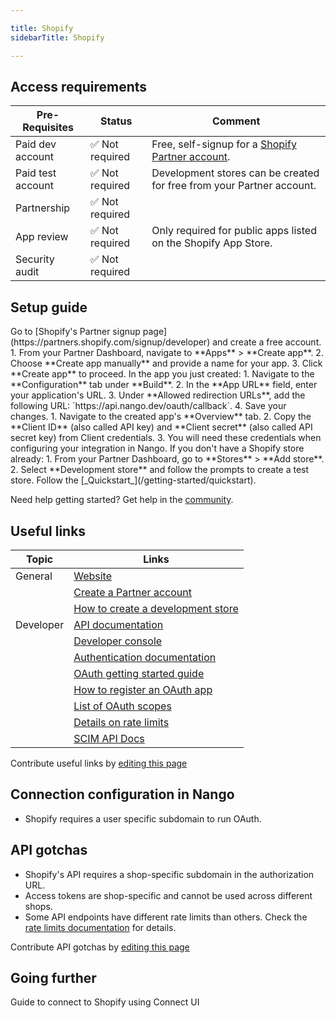 ```yaml
---

title: Shopify
sidebarTitle: Shopify

---
```



<Overview />
<PreBuiltTooling />
<PreBuiltUseCases />

## Access requirements
| Pre-Requisites | Status | Comment|
| - | - | - |
| Paid dev account | ✅ Not required | Free, self-signup for a [Shopify Partner account](https://partners.shopify.com/signup/developer). |
| Paid test account | ✅ Not required | Development stores can be created for free from your Partner account. |
| Partnership | ✅ Not required | |
| App review | ✅ Not required | Only required for public apps listed on the Shopify App Store. |
| Security audit | ✅ Not required | |


## Setup guide

<Steps>
  <Step title="Create a Shopify Partner account">
    Go to [Shopify's Partner signup page](https://partners.shopify.com/signup/developer) and create a free account.
  </Step>
  <Step title="Create a new app in your Partner account">
    1. From your Partner Dashboard, navigate to **Apps** > **Create app**.
    2. Choose **Create app manually** and provide a name for your app.
    3. Click **Create app** to proceed.
  </Step>
  <Step title="Configure OAuth settings">
    In the app you just created:
    1. Navigate to the **Configuration** tab under **Build**.
    2. In the **App URL** field, enter your application's URL.
    3. Under **Allowed redirection URLs**, add the following URL: `https://api.nango.dev/oauth/callback`.
    4. Save your changes.
  </Step>
  <Step title="Obtain API credentials">
    1. Navigate to the created app's **Overview** tab.
    2. Copy the **Client ID** (also called API key) and **Client secret** (also called API secret key) from Client credentials.
    3. You will need these credentials when configuring your integration in Nango.
  </Step>
  <Step title="Create a development store for testing">
    If you don't have a Shopify store already:
    1. From your Partner Dashboard, go to **Stores** > **Add store**.
    2. Select **Development store** and follow the prompts to create a test store.
  </Step>
  <Step title="Next">
    Follow the [_Quickstart_](/getting-started/quickstart).
  </Step>
</Steps>

<Tip>Need help getting started? Get help in the [community](https://nango.dev/slack).</Tip>


## Useful links

| Topic | Links |
| - | - |
| General | [Website](https://www.shopify.com/) |
| | [Create a Partner account](https://partners.shopify.com/signup/developer) |
| | [How to create a development store](https://help.shopify.com/en/partners/dashboard/development-stores) |
| Developer | [API documentation](https://shopify.dev/docs/api/admin) |
| | [Developer console](https://partners.shopify.com/) |
| | [Authentication documentation](https://shopify.dev/docs/apps/auth/oauth) |
| | [OAuth getting started guide](https://shopify.dev/docs/apps/build/authentication-authorization/access-tokens/authorization-code-grant) |
| | [How to register an OAuth app](https://shopify.dev/docs/apps/build/authentication-authorization/client-secrets) |
| | [List of OAuth scopes](https://shopify.dev/docs/api/usage/access-scopes) |
| | [Details on rate limits](https://shopify.dev/docs/api/usage/rate-limits) |
| | [SCIM API Docs](https://help.shopify.com/en/manual/organization-settings/users/security/scim) |

<Note>Contribute useful links by [editing this page](https://github.com/nangohq/nango/tree/master/docs-v2/integrations/all/shopify.mdx)</Note>

## Connection configuration in Nango

- Shopify requires a user specific subdomain to run OAuth.

## API gotchas

- Shopify's API requires a shop-specific subdomain in the authorization URL.
- Access tokens are shop-specific and cannot be used across different shops.
- Some API endpoints have different rate limits than others. Check the [rate limits documentation](https://shopify.dev/docs/api/usage/rate-limits) for details.

<Note>Contribute API gotchas by [editing this page](https://github.com/nangohq/nango/tree/master/docs-v2/integrations/all/shopify.mdx)</Note>

## Going further

<Card title="Connect to Shopify" icon="link" href="/integrations/all/shopify/connect" horizontal>
  Guide to connect to Shopify using Connect UI
</Card>
